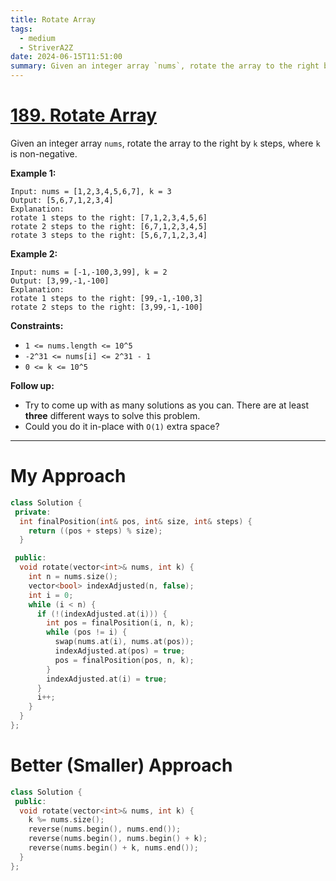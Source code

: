 ```yaml
---
title: Rotate Array
tags:
  - medium
  - StriverA2Z
date: 2024-06-15T11:51:00
summary: Given an integer array `nums`, rotate the array to the right by `k` steps, where `k` is non-negative.
---
```


# [189. Rotate Array](https://leetcode.com/problems/rotate-array/description/)

Given an integer array `nums`, rotate the array to the right by `k` steps, where `k` is non-negative.

**Example 1:**

```
Input: nums = [1,2,3,4,5,6,7], k = 3
Output: [5,6,7,1,2,3,4]
Explanation:
rotate 1 steps to the right: [7,1,2,3,4,5,6]
rotate 2 steps to the right: [6,7,1,2,3,4,5]
rotate 3 steps to the right: [5,6,7,1,2,3,4]
```

**Example 2:**

```
Input: nums = [-1,-100,3,99], k = 2
Output: [3,99,-1,-100]
Explanation:
rotate 1 steps to the right: [99,-1,-100,3]
rotate 2 steps to the right: [3,99,-1,-100]
```

**Constraints:**

- `1 <= nums.length <= 10^5`
- `-2^31 <= nums[i] <= 2^31 - 1`
- `0 <= k <= 10^5`

**Follow up:**

- Try to come up with as many solutions as you can. There are at least **three** different ways to solve this problem.
- Could you do it in-place with `O(1)` extra space?

---

# My Approach

```cpp
class Solution {
 private:
  int finalPosition(int& pos, int& size, int& steps) {
    return ((pos + steps) % size);
  }

 public:
  void rotate(vector<int>& nums, int k) {
    int n = nums.size();
    vector<bool> indexAdjusted(n, false);
    int i = 0;
    while (i < n) {
      if (!(indexAdjusted.at(i))) {
        int pos = finalPosition(i, n, k);
        while (pos != i) {
          swap(nums.at(i), nums.at(pos));
          indexAdjusted.at(pos) = true;
          pos = finalPosition(pos, n, k);
        }
        indexAdjusted.at(i) = true;
      }
      i++;
    }
  }
};
```

# Better (Smaller) Approach

```cpp
class Solution {
 public:
  void rotate(vector<int>& nums, int k) {
    k %= nums.size();
    reverse(nums.begin(), nums.end());
    reverse(nums.begin(), nums.begin() + k);
    reverse(nums.begin() + k, nums.end());
  }
};
```
